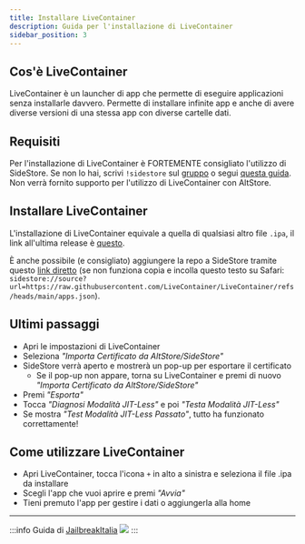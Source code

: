 ```yaml
---
title: Installare LiveContainer
description: Guida per l'installazione di LiveContainer
sidebar_position: 3
---
```


## Cos'è LiveContainer

LiveContainer è un launcher di app che permette di eseguire applicazioni senza installarle davvero. Permette di installare infinite app e anche di avere diverse versioni di una stessa app con diverse cartelle dati.

## Requisiti

Per l'installazione di LiveContainer è FORTEMENTE consigliato l'utilizzo di SideStore. Se non lo hai, scrivi ```!sidestore``` sul [gruppo](https://t.me/JailbreakItalia) o segui [questa guida](https://hedgedoc.devol.it/s/AqVDC44kw). Non verrà fornito supporto per l'utilizzo di LiveContainer con AltStore.

## Installare LiveContainer

L'installazione di LiveContainer equivale a quella di qualsiasi altro file ```.ipa```, il link all'ultima release è [questo](https://github.com/LiveContainer/LiveContainer/releases/latest/download/LiveContainer.ipa).

È anche possibile (e consigliato) aggiungere la repo a SideStore tramite questo [link diretto](https://tinyurl.com/LCSideStore) (se non funziona copia e incolla questo testo su Safari: ```sidestore://source?url=https://raw.githubusercontent.com/LiveContainer/LiveContainer/refs/heads/main/apps.json```).

## Ultimi passaggi

* Apri le impostazioni di LiveContainer
* Seleziona *"Importa Certificato da AltStore/SideStore"*
* SideStore verrà aperto e mostrerà un pop-up per esportare il certificato
    * Se il pop-up non appare, torna su LiveContainer e premi di nuovo *"Importa Certificato da AltStore/SideStore"*
* Premi *"Esporta"*
* Tocca *"Diagnosi Modalità JIT-Less"* e poi *"Testa Modalità JIT-Less"*
* Se mostra *"Test Modalità JIT-Less Passato"*, tutto ha funzionato correttamente!

## Come utilizzare LiveContainer

* Apri LiveContainer, tocca l'icona ```+``` in alto a sinistra e seleziona il file .ipa da installare
* Scegli l'app che vuoi aprire e premi *"Avvia"*
* Tieni premuto l'app per gestire i dati o aggiungerla alla home

---
:::info
Guida di [JailbreakItalia](https://t.me/JailbreakItalia) ![](https://upload.wikimedia.org/wikipedia/commons/thumb/8/82/Telegram_logo.svg/15px-Telegram_logo.svg.png)
:::